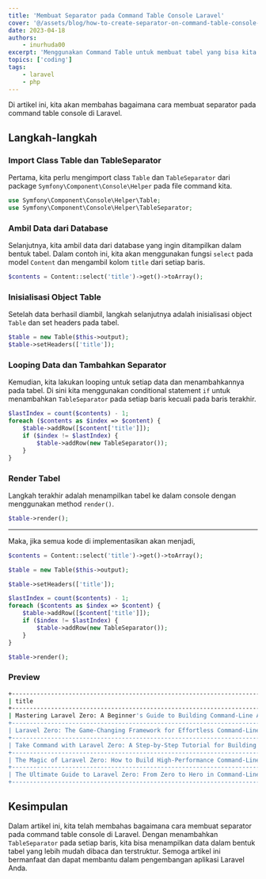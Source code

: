 ```yaml
---
title: 'Membuat Separator pada Command Table Console Laravel'
cover: '@/assets/blog/how-to-create-separator-on-command-table-console-laravel.jpg'
date: 2023-04-18
authors:
    - inurhuda00
excerpt: 'Menggunakan Command Table untuk membuat tabel yang bisa kita gunakan untuk menampilkan data secara terstruktur di dalam console Laravel'
topics: ['coding']
tags:
    - laravel
    - php
---
```


Di artikel ini, kita akan membahas bagaimana cara membuat separator pada command table console di Laravel.

## Langkah-langkah

### Import Class Table dan TableSeparator

Pertama, kita perlu mengimport class `Table` dan `TableSeparator` dari package `Symfony\Component\Console\Helper` pada file command kita.

```php
use Symfony\Component\Console\Helper\Table;
use Symfony\Component\Console\Helper\TableSeparator;
```

### Ambil Data dari Database

Selanjutnya, kita ambil data dari database yang ingin ditampilkan dalam bentuk tabel. Dalam contoh ini, kita akan menggunakan fungsi `select` pada model `Content` dan mengambil kolom `title` dari setiap baris.

```php
$contents = Content::select('title')->get()->toArray();
```

### Inisialisasi Object Table

Setelah data berhasil diambil, langkah selanjutnya adalah inisialisasi object `Table` dan set headers pada tabel.

```php
$table = new Table($this->output);
$table->setHeaders(['title']);
```

### Looping Data dan Tambahkan Separator

Kemudian, kita lakukan looping untuk setiap data dan menambahkannya pada tabel. Di sini kita menggunakan conditional statement `if` untuk menambahkan `TableSeparator` pada setiap baris kecuali pada baris terakhir.

```php
$lastIndex = count($contents) - 1;
foreach ($contents as $index => $content) {
    $table->addRow([$content['title']]);
    if ($index != $lastIndex) {
        $table->addRow(new TableSeparator());
    }
}
```

### Render Tabel

Langkah terakhir adalah menampilkan tabel ke dalam console dengan menggunakan method `render()`.

```php
$table->render();
```

---

Maka, jika semua kode di implementasikan akan menjadi,

```php
$contents = Content::select('title')->get()->toArray();

$table = new Table($this->output);

$table->setHeaders(['title']);

$lastIndex = count($contents) - 1;
foreach ($contents as $index => $content) {
    $table->addRow([$content['title']]);
    if ($index != $lastIndex) {
        $table->addRow(new TableSeparator());
    }
}

$table->render();
```

### Preview

```bash
+-------------------------------------------------------------------------------------+
| title                                                                               |
+-------------------------------------------------------------------------------------+
| Mastering Laravel Zero: A Beginner's Guide to Building Command-Line Applications    |
+-------------------------------------------------------------------------------------+
| Laravel Zero: The Game-Changing Framework for Effortless Command-Line Development   |
+-------------------------------------------------------------------------------------+
| Take Command with Laravel Zero: A Step-by-Step Tutorial for Building Powerful CLIs  |
+-------------------------------------------------------------------------------------+
| The Magic of Laravel Zero: How to Build High-Performance Command-Line Applications  |
+-------------------------------------------------------------------------------------+
| The Ultimate Guide to Laravel Zero: From Zero to Hero in Command-Line Development   |
+-------------------------------------------------------------------------------------+

```

## Kesimpulan

Dalam artikel ini, kita telah membahas bagaimana cara membuat separator pada command table console di Laravel. Dengan menambahkan `TableSeparator` pada setiap baris, kita bisa menampilkan data dalam bentuk tabel yang lebih mudah dibaca dan terstruktur. Semoga artikel ini bermanfaat dan dapat membantu dalam pengembangan aplikasi Laravel Anda.
